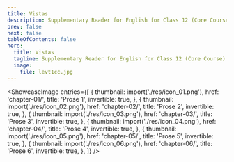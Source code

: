 ```yaml
---
title: Vistas
description: Supplementary Reader for English for Class 12 (Core Course)
prev: false
next: false
tableOfContents: false
hero:
  title: Vistas
  tagline: Supplementary Reader for English for Class 12 (Core Course)
  image:
    file: levt1cc.jpg
---
```




<ShowcaseImage
  entries={[
    {
      thumbnail: import('./res/icon_01.png'),
      href: 'chapter-01/',
      title: 'Prose 1',
      invertible: true,
    },
    {
      thumbnail: import('./res/icon_02.png'),
      href: 'chapter-02/',
      title: 'Prose 2',
      invertible: true,
    },
        {
      thumbnail: import('./res/icon_03.png'),
      href: 'chapter-03/',
      title: 'Prose 3',
      invertible: true,
    },
    {
      thumbnail: import('./res/icon_04.png'),
      href: 'chapter-04/',
      title: 'Prose 4',
      invertible: true,
    },
    {
      thumbnail: import('./res/icon_05.png'),
      href: 'chapter-05/',
      title: 'Prose 5',
      invertible: true,
    },
    {
      thumbnail: import('./res/icon_06.png'),
      href: 'chapter-06/',
      title: 'Prose 6',
      invertible: true,
    },
  ]}
/>